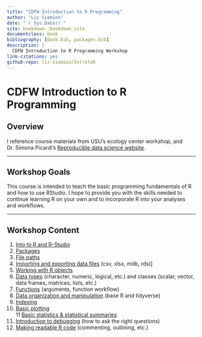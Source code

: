 ```yaml
--- 
title: "CDFW Introduction to R Programming"
author: "Liz Siemion"
date: "`r Sys.Date()`"
site: bookdown::bookdown_site
documentclass: book
bibliography: [book.bib, packages.bib]
description: |
  CDFW Introduction to R Programming Workshop
link-citations: yes
github-repo: liz-siemion/IntroToR
---
```


# CDFW Introduction to R Programming {#overview}

## Overview

I reference course materials from USU's ecology center workshop, and Dr. Simona Picardi's  [Reproducible data science website](https://ecorepsci.github.io/reproducible-science/index.html). 

***

## Workshop Goals

This course is intended to teach the basic programming fundamentals of R and 
how to use RStudio. I hope to provide you with the skills needed to continue 
learning R on your own and to incorporate R into your analyses and workflows. 

***

## Workshop Content
1. [Into to R and R-Studio](#intro) <br> 
2. [Packages](#Packages) <br>
3. [File paths](#FilePaths) <br>
4. [Importing and exporting data files](#ImportExport) (csv, xlsx, mdb, rds)] <br>
5. [Working with R objects](#RObjects) <br>
6. [Data types](#DataTypes) (character, numeric, logical, etc.) and classes (scalar, vector, data frames, matrices, lists, etc.) <br>
7. [Functions](#Functions) (arguments, function workflow) <br>
8. [Data organization and manipulation](#DataOrg) (base R and tidyverse) <br>
9. [Indexing](#Index) <br>
10. [Basic plotting](#Plotting) <br>
11 [Basic statistics & statistical summaries](#Stats) <br>
12. [Introduction to debugging](#debugging) (how to ask the right questions) <br>
13. [Making readable R code](#ReadableR) (commenting, outlining, etc.)
